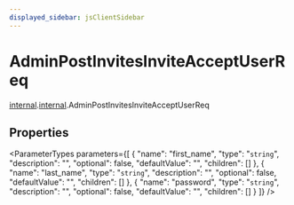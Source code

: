 ```yaml
---
displayed_sidebar: jsClientSidebar
---
```



# AdminPostInvitesInviteAcceptUserReq

[internal](../../admin_discounts/modules/admin_discounts.internal.mdx).[internal](../modules/admin_discounts.internal.internal.mdx).AdminPostInvitesInviteAcceptUserReq

## Properties

<ParameterTypes parameters={[
  {
    "name": "first_name",
    "type": "`string`",
    "description": "",
    "optional": false,
    "defaultValue": "",
    "children": []
  },
  {
    "name": "last_name",
    "type": "`string`",
    "description": "",
    "optional": false,
    "defaultValue": "",
    "children": []
  },
  {
    "name": "password",
    "type": "`string`",
    "description": "",
    "optional": false,
    "defaultValue": "",
    "children": []
  }
]} />
